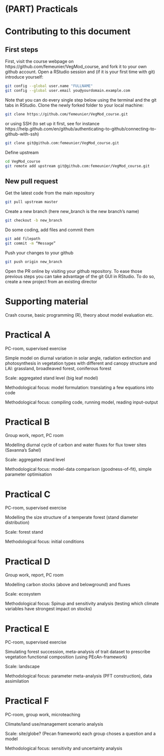 # (PART) Practicals {-}

# Contributing to this document {-}

## First steps {-}
First, visit the course webpage on https://github.com/femeunier/VegMod_course, and fork it to your own github account. Open a RStudio session and (if it is your first time with git) introduce yourself:

```bash
git config --global user.name "FULLNAME"
git config --global user.email you@yourdomain.example.com
```

Note that you can do every single step below using the terminal and the git tabs in RStudio. Clone the newly forked folder to your local machine: 

```bash
git clone https://github.com/femeunier/VegMod_course.git
```

or using SSH (to set up it first, see for instance https://help.github.com/en/github/authenticating-to-github/connecting-to-github-with-ssh)

```bash
git clone git@github.com:femeunier/VegMod_course.git
```

Define upstream

```bash
cd VegMod_course
git remote add upstream git@github.com:femeunier/VegMod_course.git
```

## New pull request {-}

Get the latest code from the main repository

```bash
git pull upstream master
```

Create a new branch (here new_branch is the new branch's name)

```bash
git checkout -b new_branch
```

Do some coding, add files and commit them

```bash
git add filepath
git commit -m “Message”
```

Push your changes to your github

```bash
git push origin new_branch
```

Open the PR online by visiting your github repository. To ease those previous steps you can take advantage of the git GUI in RStudio. To do so, create a new project from an existing director

# Supporting  material {-}
Crash course, basic programming (R), theory about model evaluation etc.

# Practical A {-}
PC-room, supervised exercise

Simple model on diurnal variation in solar angle, radiation extinction and photosynthesis in vegetation types with different and canopy structure and LAI: grassland, broadleaved forest, coniferous forest

Scale: aggregated stand level (big leaf model)

Methodological focus: model formulation: translating a few equations into code

Methodological focus: compiling code, running model, reading input-output

# Practical B {-}

Group work, report, PC room

Modelling diurnal cycle of carbon and water fluxes for flux tower sites (Savanna’s Sahel)

Scale: aggregated stand level

Methodological focus: model-data comparison (goodness-of-fit), simple parameter optimisation

# Practical C {-}

PC-room, supervised exercise

Modelling the size structure of a temperate forest (stand diameter distribution)

Scale: forest stand

Methodological focus: initial conditions

# Practical D {-}

Group work, report, PC room

Modelling carbon stocks (above and belowground) and fluxes

Scale: ecosystem

Methodological focus: Spinup and sensitivity analysis (testing which climate variables have strongest impact on stocks)

# Practical E {-}

PC-room, supervised exercise

Simulating forest succession, meta-analysis of trait dataset to prescribe vegetation functional composition (using PEcAn-framework)

Scale: landscape

Methodological focus: parameter meta-analysis (PFT construction), data assimilation
 
# Practical F {-}

PC-room, group work, microteaching

Climate/land use/management scenario analysis

Scale: site/globe? (Pecan framework) each group choses a question and a model

Methodological focus: sensitivity and uncertainty analysis
